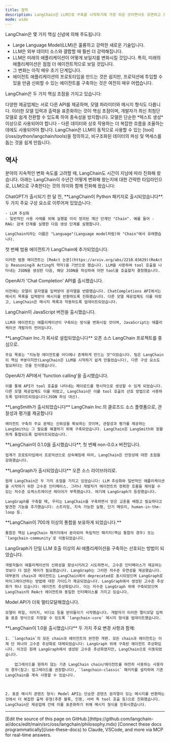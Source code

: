 ```yaml
---
title: 철학
description: LangChain은 LLM으로 구축을 시작하기에 가장 쉬운 곳이면서도 유연하고 프로덕션에 적합합니다.
mode: wide
---
```




LangChain은 몇 가지 핵심 신념에 의해 주도됩니다:

- Large Language Model(LLM)은 훌륭하고 강력한 새로운 기술입니다.
- LLM은 외부 데이터 소스와 결합할 때 훨씬 더 강력해집니다.
- LLM은 미래의 애플리케이션이 어떻게 보일지를 변화시킬 것입니다. 특히, 미래의 애플리케이션은 점점 더 에이전트적으로 보일 것입니다.
- 그 변화는 아직 매우 초기 단계입니다.
- 에이전트 애플리케이션의 프로토타입을 만드는 것은 쉽지만, 프로덕션에 투입할 수 있을 만큼 신뢰할 수 있는 에이전트를 구축하는 것은 여전히 매우 어렵습니다.

LangChain은 두 가지 핵심 초점을 가지고 있습니다:

<Steps>
    <Step title="개발자가 최고의 모델로 구축할 수 있도록 하고자 합니다.">
        다양한 제공업체는 서로 다른 API를 제공하며, 모델 파라미터와 메시지 형식도 다릅니다.
        이러한 모델 입력과 출력을 표준화하는 것이 핵심 초점이며, 개발자가 최신 최첨단 모델로 쉽게 전환할 수 있도록 하여 종속성을 방지합니다.
    </Step>
    <Step title="모델을 사용하여 다른 데이터 및 계산과 상호 작용하는 더 복잡한 흐름을 조율하기 쉽게 만들고자 합니다.">
        모델은 단순한 *텍스트 생성* 이상으로 사용되어야 합니다 - 다른 데이터와 상호 작용하는 더 복잡한 흐름을 조율하는 데에도 사용되어야 합니다. LangChain은 LLM이 동적으로 사용할 수 있는 [tool](/oss/python/langchain/tools)을 정의하고, 비구조화된 데이터의 파싱 및 액세스를 돕는 것을 쉽게 만듭니다.
    </Step>
</Steps>

## 역사

분야의 지속적인 변화 속도를 고려할 때, LangChain도 시간이 지남에 따라 진화해 왔습니다. 아래는 LangChain이 수년간 어떻게 변화해 왔는지에 대한 간략한 타임라인으로, LLM으로 구축한다는 것의 의미와 함께 진화해 왔습니다:

<Update label="2022-10-24" description="v0.0.1">
    ChatGPT가 출시되기 한 달 전, **LangChain이 Python 패키지로 출시되었습니다**. 두 가지 주요 구성 요소로 이루어져 있었습니다:

    - LLM 추상화
    - 일반적인 사용 사례를 위해 실행할 미리 정의된 계산 단계인 "Chain". 예를 들어 - RAG: 검색 단계를 실행한 다음 생성 단계를 실행합니다.

    LangChain이라는 이름은 "Language"(Language model처럼)와 "Chain"에서 유래했습니다.
</Update>

<Update label="2022-12">
    첫 번째 범용 에이전트가 LangChain에 추가되었습니다.

    이러한 범용 에이전트는 [ReAct 논문](https://arxiv.org/abs/2210.03629)(ReAct는 Reasoning과 Acting의 약자)을 기반으로 했습니다. LLM을 사용하여 tool 호출을 나타내는 JSON을 생성한 다음, 해당 JSON을 파싱하여 어떤 tool을 호출할지 결정했습니다.
</Update>

<Update label="2023-01">
    OpenAI가 'Chat Completion' API를 출시했습니다.

    이전에는 모델이 문자열을 입력받아 문자열을 반환했습니다. ChatCompletions API에서는 메시지 목록을 입력받아 메시지를 반환하도록 진화했습니다. 다른 모델 제공업체도 이를 따랐고, LangChain은 메시지 목록과 작동하도록 업데이트되었습니다.
</Update>

<Update label="2023-01">
    LangChain이 JavaScript 버전을 출시했습니다.

    LLM과 에이전트는 애플리케이션이 구축되는 방식을 변화시킬 것이며, JavaScript는 애플리케이션 개발자의 언어입니다.
</Update>

<Update label="2023-02">
    **LangChain Inc.가 회사로 설립되었습니다** 오픈 소스 LangChain 프로젝트를 중심으로.

    주요 목표는 "지능형 에이전트를 어디에나 존재하게 만드는 것"이었습니다. 팀은 LangChain이 핵심 부분이지만(LangChain은 LLM을 시작하기 쉽게 만들었습니다), 다른 구성 요소도 필요하다는 것을 인식했습니다.
</Update>

<Update label="2023-03">
    OpenAI가 API에서 'function calling'을 출시했습니다.

    이를 통해 API가 tool 호출을 나타내는 페이로드를 명시적으로 생성할 수 있게 되었습니다. 다른 모델 제공업체도 이를 따랐고, LangChain은 이를 tool 호출의 선호 방법으로 사용하도록 업데이트되었습니다(JSON 파싱 대신).
</Update>

<Update label="2023-06">
    **LangSmith가 출시되었습니다** LangChain Inc.의 클로즈드 소스 플랫폼으로, 관찰성과 평가를 제공합니다

    에이전트 구축의 주요 문제는 신뢰성을 확보하는 것이며, 관찰성과 평가를 제공하는 LangSmith는 그 필요를 해결하기 위해 구축되었습니다. LangChain은 LangSmith와 원활하게 통합되도록 업데이트되었습니다.
</Update>

<Update label="2024-01" description="v0.1.0">
    **LangChain이 0.1.0을 출시했습니다**, 첫 번째 non-0.0.x 버전입니다.

    업계가 프로토타입에서 프로덕션으로 성숙해짐에 따라, LangChain은 안정성에 대한 초점을 강화했습니다.
</Update>

<Update label="2024-02">
    **LangGraph가 출시되었습니다** 오픈 소스 라이브러리로.

    원래 LangChain은 두 가지 초점을 가지고 있었습니다: LLM 추상화와 일반적인 애플리케이션을 시작하기 위한 고수준 인터페이스. 그러나 개발자가 에이전트의 정확한 흐름을 제어할 수 있는 저수준 오케스트레이션 레이어가 부족했습니다. 여기에 LangGraph가 등장했습니다.

    LangGraph를 구축할 때, 우리는 LangChain을 구축하면서 얻은 교훈을 배웠고 필요하다고 발견한 기능을 추가했습니다: 스트리밍, 지속 가능한 실행, 단기 메모리, human-in-the-loop 등.
</Update>

<Update label="2024-06">
    **LangChain이 700개 이상의 통합을 보유하게 되었습니다.**

    통합은 핵심 LangChain 패키지에서 분리되어 독립적인 패키지(핵심 통합의 경우) 또는 `langchain-community`로 이동되었습니다.


</Update>

<Update label="2024-10">
    LangGraph가 단일 LLM 호출 이상의 AI 애플리케이션을 구축하는 선호되는 방법이 되었습니다.

    개발자들이 애플리케이션의 신뢰성을 향상시키려고 시도하면서, 고수준 인터페이스가 제공하는 것보다 더 많은 제어가 필요했습니다. LangGraph는 그러한 저수준 유연성을 제공했습니다. 대부분의 chain과 에이전트는 LangChain에서 deprecated로 표시되었으며 LangGraph로 마이그레이션하는 방법에 대한 가이드가 제공되었습니다. LangGraph에서 생성된 고수준 추상화가 하나 있습니다: 에이전트 추상화입니다. 이는 저수준 LangGraph 위에 구축되었으며 LangChain의 ReAct 에이전트와 동일한 인터페이스를 가지고 있습니다.
</Update>

<Update label="2025-04">
    Model API가 더욱 멀티모달해졌습니다.

    모델이 파일, 이미지, 비디오 등을 받아들이기 시작했습니다. 개발자가 이러한 멀티모달 입력을 표준 방식으로 지정할 수 있도록 `langchain-core` 메시지 형식을 업데이트했습니다.


</Update>

<Update label="2025-10-20" description="v1.0.0">
    **LangChain이 1.0을 출시했습니다** 두 가지 주요 변경 사항과 함께:

    1. `langchain`의 모든 chain과 에이전트의 완전한 개편. 모든 chain과 에이전트는 이제 단 하나의 고수준 추상화로 대체되었습니다: LangGraph 위에 구축된 에이전트 추상화입니다. 이것은 원래 LangGraph에서 생성된 고수준 추상화였지만, LangChain으로 이동되었습니다.

        업그레이드를 원하지 않는 기존 LangChain chain/에이전트를 여전히 사용하는 사용자의 경우(참고: 업그레이드를 권장합니다), `langchain-classic` 패키지를 설치하여 기존 LangChain을 계속 사용할 수 있습니다.



    2. 표준 메시지 콘텐츠 형식: Model API는 단순한 콘텐츠 문자열이 있는 메시지를 반환하는 것에서 더 복잡한 출력 유형(추론 블록, 인용, 서버 측 tool 호출 등)으로 진화했습니다. LangChain은 제공업체 간에 이를 표준화하기 위해 메시지 형식을 진화시켰습니다.
</Update>

---

<Callout icon="pen-to-square" iconType="regular">
    [Edit the source of this page on GitHub.](https://github.com/langchain-ai/docs/edit/main/src/oss/langchain/philosophy.mdx)
</Callout>
<Tip icon="terminal" iconType="regular">
    [Connect these docs programmatically](/use-these-docs) to Claude, VSCode, and more via MCP for    real-time answers.
</Tip>
